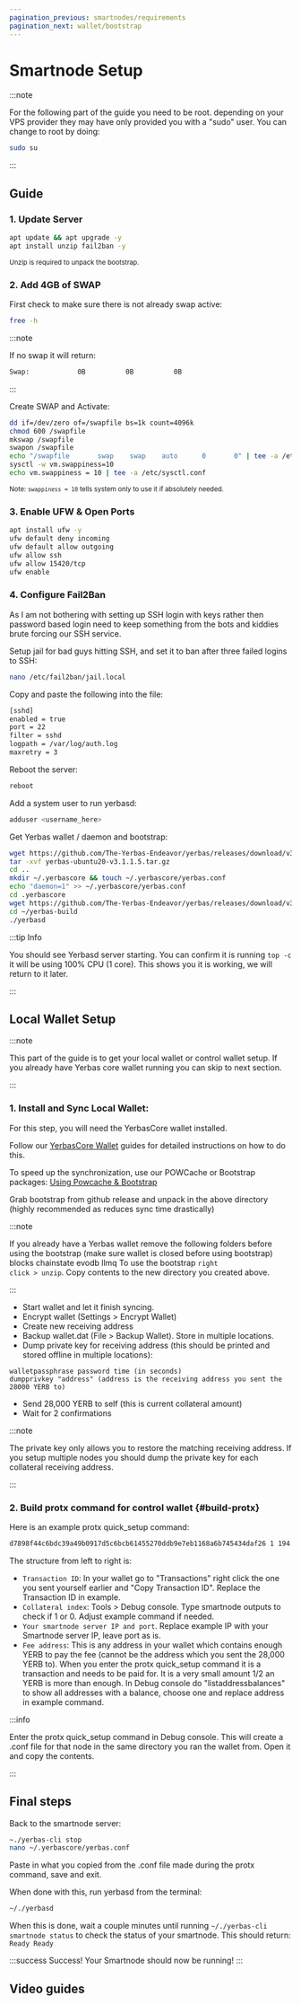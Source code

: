 ```yaml
---
pagination_previous: smartnodes/requirements
pagination_next: wallet/bootstrap
---
```



# Smartnode Setup

:::note

For the following part of the guide you need to be root. depending on your VPS provider they may have only provided you with a "sudo" user. You can change to root by doing:

```bash
sudo su
```

:::

## Guide

### 1. Update Server

```bash
apt update && apt upgrade -y
apt install unzip fail2ban -y
```

<sub>Unzip is required to unpack the bootstrap.</sub>

### 2. Add 4GB of SWAP

First check to make sure there is not already swap active:

```bash
free -h
```

:::note

If no swap it will return:

```bash
Swap:            0B          0B          0B
```

:::

Create SWAP and Activate:

```bash
dd if=/dev/zero of=/swapfile bs=1k count=4096k
chmod 600 /swapfile
mkswap /swapfile
swapon /swapfile
echo "/swapfile       swap    swap    auto      0       0" | tee -a /etc/fstab
sysctl -w vm.swappiness=10
echo vm.swappiness = 10 | tee -a /etc/sysctl.conf
```

<div class="alert alert--info" role="alert">
  <sub>
    Note: <code>swappiness = 10</code> tells system only to use it if absolutely
    needed.
  </sub>
</div>

### 3. Enable UFW & Open Ports

```bash
apt install ufw -y
ufw default deny incoming
ufw default allow outgoing
ufw allow ssh
ufw allow 15420/tcp
ufw enable
```

### 4. Configure Fail2Ban

As I am not bothering with setting up SSH login with keys rather then password based login need to keep something from the bots and kiddies brute forcing our SSH service.

Setup jail for bad guys hitting SSH, and set it to ban after three failed logins to SSH:

```bash
nano /etc/fail2ban/jail.local
```

Copy and paste the following into the file:

```bash
[sshd]
enabled = true
port = 22
filter = sshd
logpath = /var/log/auth.log
maxretry = 3
```

Reboot the server:

```bash
reboot
```

Add a system user to run yerbasd:

```bash
adduser <username_here>
```

Get Yerbas wallet / daemon and bootstrap:

```bash
wget https://github.com/The-Yerbas-Endeavor/yerbas/releases/download/v3.1.1.5/yerbas-ubuntu20-v3.1.1.5.tar.gz
tar -xvf yerbas-ubuntu20-v3.1.1.5.tar.gz
cd ..
mkdir ~/.yerbascore && touch ~/.yerbascore/yerbas.conf
echo "daemon=1" >> ~/.yerbascore/yerbas.conf
cd .yerbascore
wget https://github.com/The-Yerbas-Endeavor/yerbas/releases/download/v3.1.1.5/powcache.dat
cd ~/yerbas-build
./yerbasd
```

:::tip Info

You should see Yerbasd server starting. You can confirm it is running <code>top -c</code> it will be using 100% CPU (1 core). This shows you it is working, we will return to it later.

:::

## Local Wallet Setup

:::note

This part of the guide is to get your local wallet or control wallet setup. If you already have Yerbas core wallet running you can skip to next section.

:::

### 1. Install and Sync Local Wallet:

For this step, you will need the YerbasCore wallet installed. 

Follow our [YerbasCore Wallet](/docs/wallet/) guides for detailed instructions on how to do this.

To speed up the synchronization, use our POWCache or Bootstrap packages: [Using Powcache & Bootstrap](/docs/wallet/bootstrap)

Grab bootstrap from github release and unpack in the above directory (highly recommended as reduces sync time drastically)

:::note

If you already have a Yerbas wallet remove the following folders before using the bootstrap (make sure wallet is closed before using bootstrap)
blocks
chainstate
evodb
llmq
To use the bootstrap <code>right click > unzip</code>. Copy contents to the new directory you created above.

:::

- Start wallet and let it finish syncing.
- Encrypt wallet (Settings > Encrypt Wallet)
- Create new receiving address
- Backup wallet.dat (File > Backup Wallet). Store in multiple locations.
- Dump private key for receiving address (this should be printed and stored offline in multiple locations):

```
walletpassphrase password time (in seconds)
dumpprivkey "address" (address is the receiving address you sent the 28000 YERB to)
```

- Send 28,000 YERB to self (this is current collateral amount)
- Wait for 2 confirmations

:::note

The private key only allows you to restore the matching receiving address. If you setup multiple nodes you should dump the private key for each collateral receiving address.

:::

### 2. Build protx command for control wallet {#build-protx}

Here is an example protx quick_setup command:

```bash
d7898f44c6bdc39a49b0917d5c6bcb61455270ddb9e7eb1168a6b745434daf26 1 194.113.73.87:15420 yaDfcdCupB1T5YoVRjYr8fXCvB8U5AuNX8
```

The structure from left to right is:

- <code>Transaction ID</code>: In your wallet go to "Transactions" right click
  the one you sent yourself earlier and "Copy Transaction ID". Replace the
  Transaction ID in example.
- <code>Collateral index</code>: Tools > Debug console. Type smartnode outputs
  to check if 1 or 0. Adjust example command if needed.
- <code>Your smartnode server IP and port</code>. Replace example IP with your
  Smartnode server IP, leave port as is.
- <code>Fee address</code>: This is any address in your wallet which contains
  enough YERB to pay the fee (cannot be the address which you sent the 28,000
  YERB to). When you enter the protx quick_setup command it is a transaction and
  needs to be paid for. It is a very small amount 1/2 an YERB is more than
  enough. In Debug console do "listaddressbalances" to show all addresses with a
  balance, choose one and replace address in example command.

:::info

Enter the protx quick_setup command in Debug console. This will create a .conf file for that node in the same directory you ran the wallet from. Open it and copy the contents.

:::

## Final steps

Back to the smartnode server:

```bash
~./yerbas-cli stop
nano ~/.yerbascore/yerbas.conf
```

Paste in what you copied from the .conf file made during the protx command, save and exit.

When done with this, run yerbasd from the terminal:

```bash
~/./yerbasd
```

When this is done, wait a couple minutes until running `~/./yerbas-cli smartnode status` to check the status of your smartnode. This should return: `Ready Ready`

:::success Success!
Your Smartnode should now be running!
:::

## Video guides
